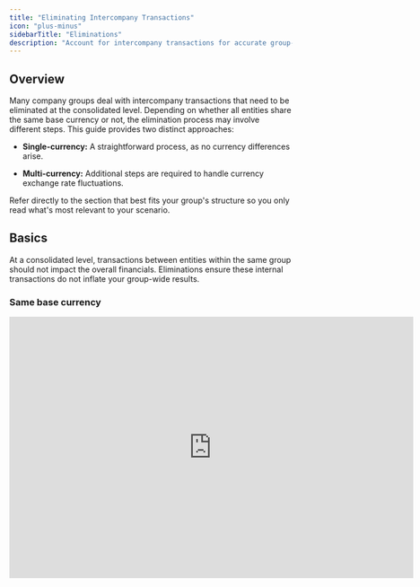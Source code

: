 ```yaml
---
title: "Eliminating Intercompany Transactions"
icon: "plus-minus"
sidebarTitle: "Eliminations"
description: "Account for intercompany transactions for accurate group-level reporting. "
---
```


## Overview

Many company groups deal with intercompany transactions that need to be eliminated at the consolidated level. Depending on whether all entities share the same base currency or not, the elimination process may involve different steps. This guide provides two distinct approaches:

* **Single-currency:** A straightforward process, as no currency differences arise.

* **Multi-currency:** Additional steps are required to handle currency exchange rate fluctuations.

Refer directly to the section that best fits your group's structure so you only read what's most relevant to your scenario.

## Basics

At a consolidated level, transactions between entities within the same group should not impact the overall financials. Eliminations ensure these internal transactions do not inflate your group-wide results.

### Same base currency

<iframe width="720" height="466" src="https://www.loom.com/embed/98226a3c02874dc0856a85352fb4d0fc?sid=1e2d4a1a-f2e4-43f5-9ac5-728ee166f7a4" frameborder="0" webkitallowfullscreen mozallowfullscreen allowfullscreen />

When all entities share the same base currency, you can eliminate intercompany transactions without worrying about currency fluctuations. This process focuses solely on identifying and removing any internal transactions to present a clean, consolidated picture.

#### Identifying intercompany transactions

To begin, pinpoint the relevant intercompany transactions. These are often tracked through specific general ledger accounts or distinct dimension values. Separating these transactions into their own rows in Francis allows you to clearly isolate and target them.

#### Eliminating intercompany transactions

Keep the intercompany data intact for each individual entity’s standalone reporting, but remove it at the group level. Use a dedicated instance – often called “Eliminations” – to record all entries that offset these internal transactions.

Create elimination entries by applying the opposite sign to the identified transactions. For example, if an entity shows a receivable of 100, add an entry of -100 in the Eliminations instance. This ensures that when consolidating, these offsets cancel each other out, preventing double counting and presenting more accurate group-wide financials.

### Different base currencies

<iframe width="720" height="466" src="https://www.loom.com/embed/0dba6f65adb24312a1c5d9eb65450147?sid=ae2f2859-9033-4678-915e-a52736902c92" frameborder="0" webkitallowfullscreen mozallowfullscreen allowfullscreen />

If your group entities use different base currencies, you must account for currency exchange rate fluctuations. These differences arise because transactions recorded in various currencies are later converted into a unified reporting currency in Francis. As exchange rates shift over time, amounts may no longer match perfectly, requiring an additional adjustment step.

#### Accounting for currency fluctuations

First, identify intercompany transactions as you would in a same-currency scenario. Once you’ve isolated these transactions, convert them into the group’s chosen reporting currency. If the converted values don’t match across entities (due to fluctuating exchange rates), create one or more adjustment rows to capture the residual differences.

This adjustment effectively isolates currency-related discrepancies, allowing you to accurately represent the financial position without mixing currency effects with other sources of discrepancy. Follow established accounting standards – such as IFRS or GAAP – which provide guidance on where and how to record these currency translation differences. In Francis, you can easily place these adjustments wherever they best fit your overall financial model.

#### Important considerations

The suggested approach of treating all discrepancies as currency-related assumes that both sides of the transaction represent the same underlying items. If bookkeeping inconsistencies or multi-purpose accounts lead to mismatched transactions, you risk attributing discrepancies incorrectly. In these cases, you may need to investigate the underlying data or adjust your approach to avoid misallocating differences.

## Next Steps

* **For same-currency eliminations:** After completing the steps above, continue refining your consolidated financials. Confirm all intercompany transactions have been removed and your reporting aligns with expected standards.

* **For multi-currency eliminations:** Once you’ve accounted for exchange rate differences, verify that the final consolidated figures accurately represent your group’s performance. Regularly review the applied exchange rates and adjust as necessary to maintain accuracy over time.

By following the guidelines that apply to your specific scenario, you can ensure a clear, compliant, and accurate consolidation process in Francis.